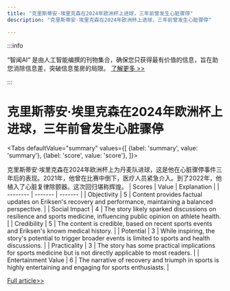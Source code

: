 ```yaml
---
title: "克里斯蒂安·埃里克森在2024年欧洲杯上进球，三年前曾发生心脏骤停"
description: "克里斯蒂安·埃里克森在2024年欧洲杯上进球，三年前曾发生心脏骤停"

---
```



:::info

“智闻AI“ 是由人工智能编撰的刊物集合，确保您只获得最有价值的信息，旨在助您消除信息差，突破信息茧房的局限。  [了解更多 >>](/)

:::

# 克里斯蒂安·埃里克森在2024年欧洲杯上进球，三年前曾发生心脏骤停


<Tabs
	defaultValue="summary"
	values={[
	{label: 'summary', value: 'summary'},
	{label: 'score', value: 'score'},
]}>
<TabItem value="summary">


克里斯蒂安·埃里克森在2024年欧洲杯上为丹麦队进球，这是他在心脏骤停事件三年后的表现。2021年，他曾在比赛中倒下，医疗人员紧急介入。到了2022年，他植入了心脏复律除颤器。这次回归堪称辉煌。
</TabItem>
<TabItem value="score">
	| Scores     | Value   | Explanation |
	| -------- | ------- | ------- |
	| Objectivity  | 5    | Content provides factual updates on Eriksen's recovery and performance, maintaining a balanced perspective.    |
	| Social Impact | 4     | The story likely sparked discussions on resilience and sports medicine, influencing public opinion on athlete health.    |
	| Credibility    | 5    | The content is credible, based on recent sports events and Eriksen's known medical history.    |
	| Potential    | 3    | While inspiring, the story's potential to trigger broader events is limited to sports and health discussions.    |
	| Practicality    | 3    | The story has some practical implications for sports medicine but is not directly applicable to most readers.    |
	| Entertainment Value    | 6    | The narrative of recovery and triumph in sports is highly entertaining and engaging for sports enthusiasts.    |
</TabItem>
</Tabs>

[Full article>>](https://apnews.com/article/christian-eriksen-denmark-slovenia-score-euro-2024-43f9a5933f8089614af10285e38f6987)
